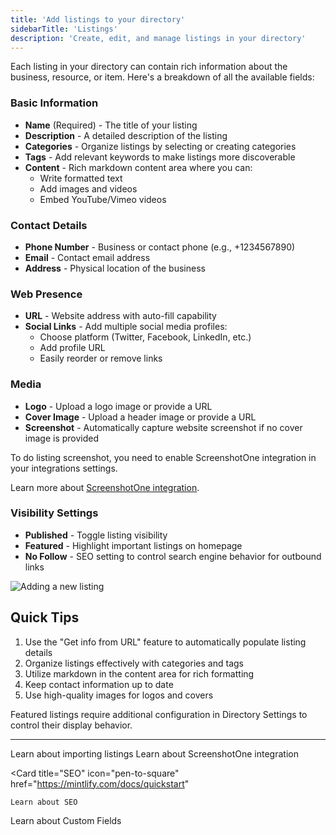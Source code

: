```yaml
---
title: 'Add listings to your directory'
sidebarTitle: 'Listings'
description: 'Create, edit, and manage listings in your directory'
---
```


Each listing in your directory can contain rich information about the business, resource, or item. Here's a breakdown of all the available fields:

### Basic Information

- **Name** (Required) - The title of your listing
- **Description** - A detailed description of the listing
- **Categories** - Organize listings by selecting or creating categories
- **Tags** - Add relevant keywords to make listings more discoverable
- **Content** - Rich markdown content area where you can:
  - Write formatted text
  - Add images and videos
  - Embed YouTube/Vimeo videos

### Contact Details

- **Phone Number** - Business or contact phone (e.g., +1234567890)
- **Email** - Contact email address
- **Address** - Physical location of the business

### Web Presence

- **URL** - Website address with auto-fill capability
- **Social Links** - Add multiple social media profiles:
  - Choose platform (Twitter, Facebook, LinkedIn, etc.)
  - Add profile URL
  - Easily reorder or remove links

### Media

- **Logo** - Upload a logo image or provide a URL
- **Cover Image** - Upload a header image or provide a URL
- **Screenshot** - Automatically capture website screenshot if no cover image is provided

<Warning>
  To do listing screenshot, you need to enable ScreenshotOne integration in your integrations settings.

  Learn more about [ScreenshotOne integration](/essentials/integrations#screenshotone).
</Warning>

### Visibility Settings

- **Published** - Toggle listing visibility
- **Featured** - Highlight important listings on homepage
- **No Follow** - SEO setting to control search engine behavior for outbound links

<Frame>
  <img src="/images/listing-demo.png" alt="Adding a new listing" />
</Frame>

## Quick Tips

1. Use the "Get info from URL" feature to automatically populate listing details
2. Organize listings effectively with categories and tags
3. Utilize markdown in the content area for rich formatting
4. Keep contact information up to date
5. Use high-quality images for logos and covers

<Note>
  Featured listings require additional configuration in Directory Settings to control their display behavior.
</Note>

---


<CardGroup cols={2}>
  <Card
    title="Listing Import"
    icon="pen-to-square"
    href="https://mintlify.com/docs/quickstart"
  >
    Learn about importing listings
  </Card>
  <Card
    title="ScreenshotOne"
    icon="list-ul"
    href="https://mintlify.com/docs/development"
  >
    Learn about ScreenshotOne integration
  </Card>

  <Card
    title="SEO"
    icon="pen-to-square"
    href="https://mintlify.com/docs/quickstart"
  >
    Learn about SEO
  </Card>
  <Card
    title="Custom Fields"
    icon="list-ul"
    href="https://mintlify.com/docs/development"
  >
    Learn about Custom Fields
  </Card>
</CardGroup>